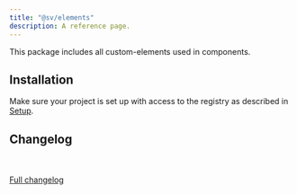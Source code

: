 ```yaml
---
title: "@sv/elements"
description: A reference page.
---
```



This package includes all custom-elements used in components.

<Pills>
  <Lit />
</Pills>

## Installation

Make sure your project is set up with access to the registry as described in [Setup](/atrium/setup).

<Command
  pnpm="pnpm add @sv/elements --save-exact"
  npm="npm i @sv/elements --save-exact"
  bun="bun add @sv/elements --exact"
/>

## Changelog

<br/>
<Changelog />
<br/>
<a target="_blank" href={`https://gitlab.s-v.de/svp/atrium/-/blob/main/packages/elements/CHANGELOG.md`}>Full changelog</a>
